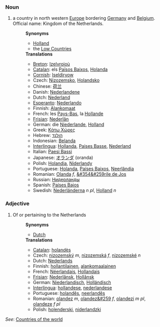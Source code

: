 ===Noun===
# a country in north western [[Europe]] bordering [[Germany]] and [[Belgium]]. Official name: Kingdom of the Netherlands.
#:'''Synonyms'''
#:*[[Holland]]
#:*the [[Low Countries]]
#:'''Translations'''
#:*[[Breton]]: [[Izelvroioù]]
#:*[[Catalan]]: els [[Països Baixos]], [[Holanda]]
#:*[[Cornish]]: [[Iseldiryow]]
#:*Czech: [[Nizozemsko]], [[Holandsko]]
#:*Chinese: [[荷兰]]
#:*Danish: [[Nederlandene]]
#:*Dutch: [[Nederland]]
#:*[[Esperanto]]: [[Nederlando]]
#:*Finnish: [[Alankomaat]]
#:*French: les [[Pays-Bas]], la [[Hollande]]
#:*[[Frisian]]: [[Nederlân]]
#:*German: die [[Niederlande]], [[Holland]]
#:*Greek: [[Κάτω Χώρες]]
#:*Hebrew: [[הולנד]]
#:*Indonesian: [[Belanda]]
#:*[[Interlingua]]: [[Hollanda]], [[Paises Basse]], [[Nederland]]
#:*Italian: [[Paesi Bassi]]
#:*Japanese: [[オランダ]] (oranda)
#:*Polish: [[Holandia]], [[Niderlandy]]
#:*Portuguese: [[Holanda]], [[Países Baixos]], [[Neerlândia]]
#:*Romanian: [[Olanda]] ''f'', [[&#354&#259rile de Jos]]
#:*Russian: [[Нидерланды]]
#:*Spanish: [[Países Bajos]]
#:*Swedish: [[Nederländerna]] ''n pl'', [[Holland]] ''n''

===Adjective===
# Of or pertaining to the Netherlands
#:'''Synonyms'''
#:*[[Dutch]]
#:'''Translations'''
#:*[[Catalan]]: [[holandès]]
#:*Czech: [[nizozemský]] ''m'', [[nizozemská]] ''f'', [[nizozemské]] ''n''
#:*Dutch: [[Nederlands]]
#:*Finnish: [[hollantilainen]], [[alankomaalainen]]
#:*French: [[Néerlandais]], [[Hollandais]]
#:*[[Frisian]]: [[Nederlânsk]], [[Hollânsk]]
#:*German: [[Niederlandisch]], [[Holländisch]]
#:*[[Interlingua]]: [[hollandese]], [[nederlandese]]
#:*Portuguese: [[holandês]], [[neerlandês]]
#:*Romanian: [[olandez]] ''m'', [[olandez&#259]] ''f'', [[olandezi]] ''m pl'', [[olandeze]] ''f pl''
#:*Polish: [[holenderski]], [[niderlandzki]]

''See'': [[Countries of the world]]